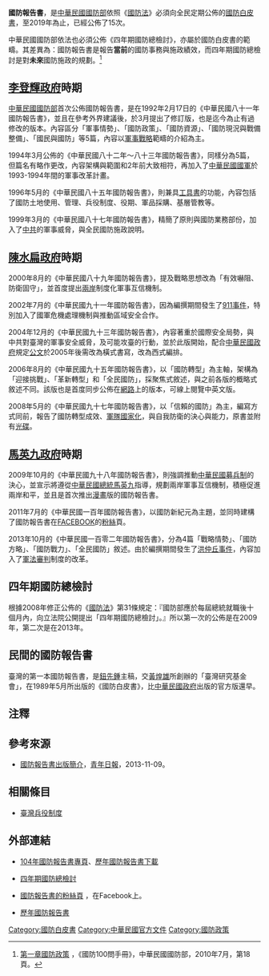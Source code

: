 '''國防報告書'''，是[[中華民國國防部|中華民國國防部]]依照《[[s:國防法_(中華民國)|國防法]]》必須向全民定期公佈的[[國防白皮書|國防白皮書]]，至2019年為止，已經公佈了15次。

中華民國國防部依法也必須公佈《四年期國防總檢討》，亦屬於國防白皮書的範疇。其差異為：國防報告書是報告'''當前'''的國防事務與施政績效，而四年期國防總檢討是對'''未來'''國防施政的規劃。<ref>[http://gpwd.mnd.gov.tw/self_store/7/self_attach/02-%E7%AC%AC%E4%B8%80%E7%AB%A0%E5%9C%8B%E9%98%B2%E6%94%BF%E7%AD%96P014-P032.pdf 第一章國防政策] {{Wayback|url=http://gpwd.mnd.gov.tw/self_store/7/self_attach/02-%E7%AC%AC%E4%B8%80%E7%AB%A0%E5%9C%8B%E9%98%B2%E6%94%BF%E7%AD%96P014-P032.pdf |date=20200717171725 }}，《國防100問手冊》，中華民國國防部，2010年7月，第18頁。{{zh-tw}}</ref>

== [[李登輝政府|李登輝政府]]時期 ==
{{main|解嚴|軍隊國家化}}
[[中華民國國防部|中華民國國防部]]首次公佈國防報告書，是在1992年2月17日的《中華民國八十一年國防報告書》，並且在參考外界建議後，於3月提出了修訂版，也是迄今為止有過修改的版本。內容區分「軍事情勢」、「國防政策」、「國防資源」、「國防現況與戰備整備」、「國民與國防」等5篇，內容以[[軍事戰略|軍事戰略]]範疇的介紹為主。

1994年3月公佈的《中華民國八十二年～八十三年國防報告書》，同樣分為5篇，但篇名有略作更改，內容架構與範圍和2年前大致相符，再加入了[[中華民國國軍|中華民國國軍]]於1993-1994年間的軍事改革計畫。

1996年5月的《中華民國八十五年國防報告書》，則兼具[[工具書|工具書]]的功能，內容包括了國防土地使用、管理、兵役制度、役期、軍品採購、基層管教等。

1999年3月的《中華民國八十七年國防報告書》，精簡了原則與國防業務部份，加入了[[中共|中共]]的軍事威脅，與全民國防施政說明。

== [[陳水扁政府|陳水扁政府]]時期 ==
2000年8月的《中華民國八十九年國防報告書》，提及戰略思想改為「有效嚇阻、防衛固守」，並首度提出[[兩岸|兩岸]]制度化軍事互信機制。

2002年7月的《中華民國九十一年國防報告書》，因為編撰期間發生了[[911事件|911事件]]，特別加入了國軍危機處理機制與推動區域安全合作。

2004年12月的《中華民國九十三年國防報告書》，內容著重於國際安全局勢，與中共對臺灣的軍事安全威脅，及可能攻臺的行動，並於此版開始，配合[[中華民國政府|中華民國政府]]規定[[公文|公文]]於2005年後需改為橫式書寫，改為西式編排。

2006年8月的《中華民國九十五年國防報告書》，以「國防轉型」為主軸，架構為「迎接挑戰」、「革新轉型」和「全民國防」，採聚焦式敘述，與之前各版的概略式敘述不同。該版也是首度同步公佈在[[網路|網路]]上的版本，可線上閱覽中英文版。

2008年5月的《中華民國九十七年國防報告書》，以「信賴的國防」為主，編寫方式同前，報告了國防轉型成效、[[軍隊國家化|軍隊國家化]]，與自我防衛的決心與能力，原書並附有[[光碟|光碟]]。

== [[馬英九政府|馬英九政府]]時期 ==
2009年10月的《中華民國九十八年國防報告書》，則強調推動[[中華民國募兵制|中華民國募兵制]]的決心，並宣示將遵從[[中華民國總統|中華民國總統]][[馬英九|馬英九]]指導，規劃兩岸軍事互信機制，積極促進兩岸和平，並且是首次推出[[漫畫|漫畫]]版的國防報告書。

2011年7月的《中華民國一百年國防報告書》，以國防新紀元為主題，並同時建構了國防報告書在[[FACEBOOK|FACEBOOK]]的[[粉絲|粉絲]]頁。

2013年10月的《中華民國一百零二年國防報告書》，分為4篇「戰略情勢」、「國防方略」、「國防戰力」、「全民國防」敘述。由於編撰期間發生了[[洪仲丘事件|洪仲丘事件]]，內容加入了[[軍法審判|軍法審判]]制度的改革。

== 四年期國防總檢討 ==
根據2008年修正公佈的《[[s:國防法_(中華民國)|國防法]]》第31條規定：『國防部應於每屆總統就職後十個月內，向立法院公開提出「四年期國防總檢討」。』所以第一次的公佈是在2009年，第二次是在2013年。

== 民間的國防報告書 ==
臺灣的第一本國防報告書，是[[鈕先鍾|鈕先鍾]]主稿，交[[黃煌雄|黃煌雄]]所創辦的「臺灣研究基金會」，在1989年5月所出版的《國防白皮書》，比[[中華民國政府|中華民國政府]]出版的官方版還早。

== 注釋 ==
{{reflist}}

== 參考來源 ==
*[http://news.gpwb.gov.tw/book.aspx?ydn=f2KgAkk4mpLkKacMaa%2B0zITBHLB99xnyw1Uw6ryvrebCxRg5e%2BFhyuzozVPE%2B9Co92aYv09CI3if7sHI3rUzdtIZs5Rmg%2FHVFp8gqZOeOaU%3D 國防報告書出版簡介]{{dead link|date=2018年2月 |bot=InternetArchiveBot |fix-attempted=yes }}，[[青年日報|青年日報]]，2013-11-09。{{zh-tw}}
== 相關條目 ==
*[[臺灣兵役制度|臺灣兵役制度]]

== 外部連結 ==
*{{zh-tw}}[https://web.archive.org/web/20080724074825/http://report.mnd.gov.tw/ 104年國防報告書專頁]、[https://web.archive.org/web/20161222153859/http://www.mnd.gov.tw/Upload/%E6%AD%B7%E5%B9%B4%E5%9C%8B%E9%98%B2%E5%A0%B1%E5%91%8A%E6%9B%B8%E7%B6%B2%E9%A0%81%E5%B0%88%E5%8D%80/%E6%AD%B7%E5%B9%B4%E5%9C%8B%E9%98%B2%E5%A0%B1%E5%91%8A%E6%9B%B8%E5%B0%88%E5%8D%80.htm 歷年國防報告書下載]
*{{zh-tw}}[https://web.archive.org/web/20160417023050/http://qdr.mnd.gov.tw/ 四年期國防總檢討]
*[https://www.facebook.com/pages/%E5%9C%8B%E9%98%B2%E5%A0%B1%E5%91%8A%E6%9B%B8/223364627702018 國防報告書的粉絲頁] {{Wayback|url=https://www.facebook.com/pages/%E5%9C%8B%E9%98%B2%E5%A0%B1%E5%91%8A%E6%9B%B8/223364627702018 |date=20200717171733 }}，在Facebook上。

*[https://web.archive.org/web/20170926235536/http://www.mnd.gov.tw/NewUpload/%E6%AD%B7%E5%B9%B4%E5%9C%8B%E9%98%B2%E5%A0%B1%E5%91%8A%E6%9B%B8%E7%B6%B2%E9%A0%81%E5%B0%88%E5%8D%80/%E6%AD%B7%E5%B9%B4%E5%9C%8B%E9%98%B2%E5%A0%B1%E5%91%8A%E6%9B%B8%E5%B0%88%E5%8D%80.aspx 歷年國防報告書]


{{中華民國軍事}}
[[Category:國防白皮書|Category:國防白皮書]]
[[Category:中華民國官方文件|Category:中華民國官方文件]]
[[Category:國防政策|Category:國防政策]]